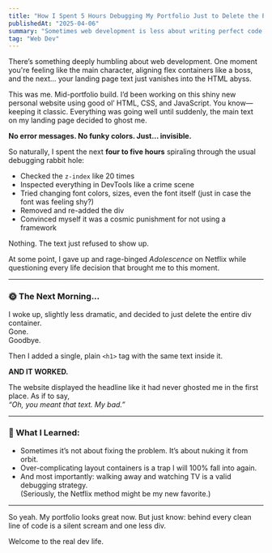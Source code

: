 ```yaml
---
title: "How I Spent 5 Hours Debugging My Portfolio Just to Delete the Problem"
publishedAt: "2025-04-06"
summary: "Sometimes web development is less about writing perfect code and more about surrendering to the void and starting fresh. Here's the story of how one div container nearly broke me."
tag: "Web Dev"
---
```


There’s something deeply humbling about web development. One moment you're feeling like the main character, aligning flex containers like a boss, and the next... your landing page text just vanishes into the HTML abyss.

This was me. Mid-portfolio build. I’d been working on this shiny new personal website using good ol’ HTML, CSS, and JavaScript. You know—keeping it classic. Everything was going well until suddenly, the main text on my landing page decided to ghost me.

**No error messages. No funky colors. Just… invisible.**

So naturally, I spent the next **four to five hours** spiraling through the usual debugging rabbit hole:

- Checked the `z-index` like 20 times  
- Inspected everything in DevTools like a crime scene  
- Tried changing font colors, sizes, even the font itself (just in case the font was feeling shy?)  
- Removed and re-added the div  
- Convinced myself it was a cosmic punishment for not using a framework

Nothing. The text just refused to show up.

At some point, I gave up and rage-binged *Adolescence* on Netflix while questioning every life decision that brought me to this moment.

---

### 🌞 The Next Morning...

I woke up, slightly less dramatic, and decided to just delete the entire div container.  
Gone.  
Goodbye.

Then I added a single, plain `<h1>` tag with the same text inside it.

**AND IT WORKED.**

The website displayed the headline like it had never ghosted me in the first place. As if to say,  
*“Oh, you meant that text. My bad.”*

---

### 🧠 What I Learned:

- Sometimes it’s not about fixing the problem. It’s about nuking it from orbit.
- Over-complicating layout containers is a trap I will 100% fall into again.
- And most importantly: walking away and watching TV is a valid debugging strategy.  
  (Seriously, the Netflix method might be my new favorite.)

---

So yeah. My portfolio looks great now. But just know: behind every clean line of code is a silent scream and one less div.

Welcome to the real dev life.

